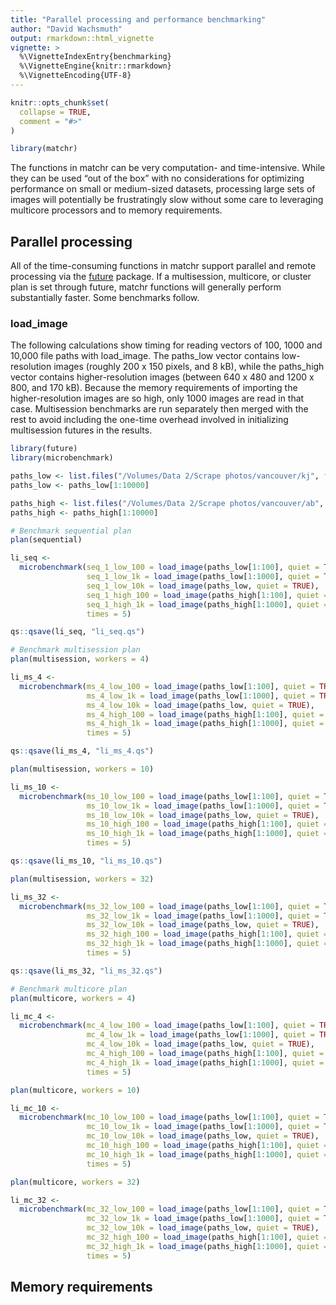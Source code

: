 ```yaml
---
title: "Parallel processing and performance benchmarking"
author: "David Wachsmuth"
output: rmarkdown::html_vignette
vignette: >
  %\VignetteIndexEntry{benchmarking}
  %\VignetteEngine{knitr::rmarkdown}
  %\VignetteEncoding{UTF-8}
---
```


```r
knitr::opts_chunk$set(
  collapse = TRUE,
  comment = "#>"
)
```

```r
library(matchr)
```

The functions in matchr can be very computation- and time-intensive. While they can be used "out of the box" with no considerations for optimizing performance on small or medium-sized datasets, processing large sets of images will potentially be frustratingly slow without some care to leveraging multicore processors and to memory requirements.

## Parallel processing 

All of the time-consuming functions in matchr support parallel and remote processing via the [future](https://cran.r-project.org/web/packages/future/vignettes/future-1-overview.html) package. If a multisession, multicore, or cluster plan is set through future, matchr functions will generally perform substantially faster. Some benchmarks follow.

### load_image

The following calculations show timing for reading vectors of 100, 1000 and 10,000 file paths with load_image. The paths_low vector contains low-resolution images (roughly 200 x 150 pixels, and 8 kB), while the paths_high vector contains higher-resolution images (between 640 x 480 and 1200 x 800, and 170 kB). Because the memory requirements of importing the higher-resolution images are so high, only 1000 images are read in that case. Multisession benchmarks are run separately then merged with the rest to avoid including the one-time overhead involved in initializing multisession futures in the results.

```r

library(future)
library(microbenchmark)

paths_low <- list.files("/Volumes/Data 2/Scrape photos/vancouver/kj", full.names = TRUE)
paths_low <- paths_low[1:10000]

paths_high <- list.files("/Volumes/Data 2/Scrape photos/vancouver/ab", full.names = TRUE)
paths_high <- paths_high[1:10000]

# Benchmark sequential plan
plan(sequential)

li_seq <-
  microbenchmark(seq_1_low_100 = load_image(paths_low[1:100], quiet = TRUE),
                 seq_1_low_1k = load_image(paths_low[1:1000], quiet = TRUE),
                 seq_1_low_10k = load_image(paths_low, quiet = TRUE),
                 seq_1_high_100 = load_image(paths_high[1:100], quiet = TRUE),
                 seq_1_high_1k = load_image(paths_high[1:1000], quiet = TRUE),
                 times = 5)

qs::qsave(li_seq, "li_seq.qs")

# Benchmark multisession plan
plan(multisession, workers = 4)

li_ms_4 <-
  microbenchmark(ms_4_low_100 = load_image(paths_low[1:100], quiet = TRUE),
                 ms_4_low_1k = load_image(paths_low[1:1000], quiet = TRUE),
                 ms_4_low_10k = load_image(paths_low, quiet = TRUE),
                 ms_4_high_100 = load_image(paths_high[1:100], quiet = TRUE),
                 ms_4_high_1k = load_image(paths_high[1:1000], quiet = TRUE),
                 times = 5)

qs::qsave(li_ms_4, "li_ms_4.qs")

plan(multisession, workers = 10)

li_ms_10 <-
  microbenchmark(ms_10_low_100 = load_image(paths_low[1:100], quiet = TRUE),
                 ms_10_low_1k = load_image(paths_low[1:1000], quiet = TRUE),
                 ms_10_low_10k = load_image(paths_low, quiet = TRUE),
                 ms_10_high_100 = load_image(paths_high[1:100], quiet = TRUE),
                 ms_10_high_1k = load_image(paths_high[1:1000], quiet = TRUE),
                 times = 5)

qs::qsave(li_ms_10, "li_ms_10.qs")

plan(multisession, workers = 32)

li_ms_32 <-
  microbenchmark(ms_32_low_100 = load_image(paths_low[1:100], quiet = TRUE),
                 ms_32_low_1k = load_image(paths_low[1:1000], quiet = TRUE),
                 ms_32_low_10k = load_image(paths_low, quiet = TRUE),
                 ms_32_high_100 = load_image(paths_high[1:100], quiet = TRUE),
                 ms_32_high_1k = load_image(paths_high[1:1000], quiet = TRUE),
                 times = 5)

qs::qsave(li_ms_32, "li_ms_32.qs")

# Benchmark multicore plan
plan(multicore, workers = 4)

li_mc_4 <-
  microbenchmark(mc_4_low_100 = load_image(paths_low[1:100], quiet = TRUE),
                 mc_4_low_1k = load_image(paths_low[1:1000], quiet = TRUE),
                 mc_4_low_10k = load_image(paths_low, quiet = TRUE),
                 mc_4_high_100 = load_image(paths_high[1:100], quiet = TRUE),
                 mc_4_high_1k = load_image(paths_high[1:1000], quiet = TRUE),
                 times = 5)

plan(multicore, workers = 10)

li_mc_10 <-
  microbenchmark(mc_10_low_100 = load_image(paths_low[1:100], quiet = TRUE),
                 mc_10_low_1k = load_image(paths_low[1:1000], quiet = TRUE),
                 mc_10_low_10k = load_image(paths_low, quiet = TRUE),
                 mc_10_high_100 = load_image(paths_high[1:100], quiet = TRUE),
                 mc_10_high_1k = load_image(paths_high[1:1000], quiet = TRUE),
                 times = 5)

plan(multicore, workers = 32)

li_mc_32 <-
  microbenchmark(mc_32_low_100 = load_image(paths_low[1:100], quiet = TRUE),
                 mc_32_low_1k = load_image(paths_low[1:1000], quiet = TRUE),
                 mc_32_low_10k = load_image(paths_low, quiet = TRUE),
                 mc_32_high_100 = load_image(paths_high[1:100], quiet = TRUE),
                 mc_32_high_1k = load_image(paths_high[1:1000], quiet = TRUE),
                 times = 5)


```


## Memory requirements
